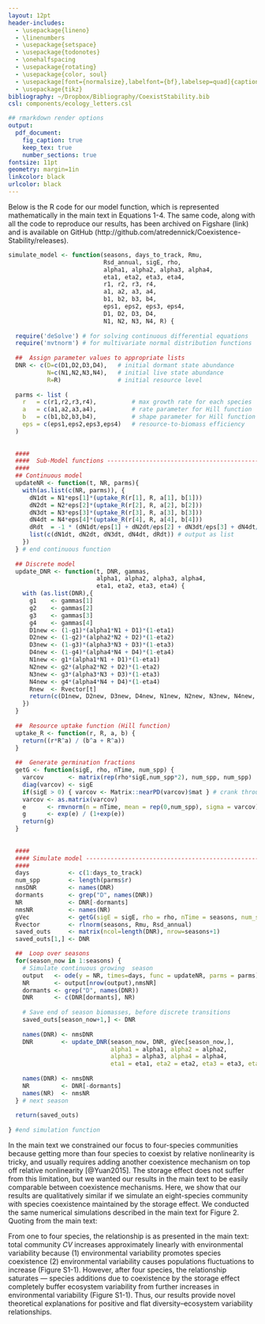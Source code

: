 ```yaml
---
layout: 12pt
header-includes:
  - \usepackage{lineno}
  - \linenumbers
  - \usepackage{setspace}
  - \usepackage{todonotes}
  - \onehalfspacing
  - \usepackage{rotating}
  - \usepackage{color, soul}
  - \usepackage[font={normalsize},labelfont={bf},labelsep=quad]{caption}
  - \usepackage{tikz}
bibliography: ~/Dropbox/Bibliography/CoexistStability.bib
csl: components/ecology_letters.csl

## rmarkdown render options
output:
  pdf_document:
    fig_caption: true
    keep_tex: true
    number_sections: true
fontsize: 11pt
geometry: margin=1in
linkcolor: black
urlcolor: black
---
```


\newcommand{\tikzcircle}[2][red,fill=red]{\tikz[baseline=-0.5ex]\draw[#1,radius=#2] (0,0) circle ;}
\renewcommand\linenumberfont{\normalfont\tiny\sffamily\color{gray}}
\renewcommand\thefigure{S1-\arabic{figure}}  
\renewcommand\thetable{S1-\arabic{table}}  
\renewcommand\thesection{Section SI.\arabic{section}}

\begin{center}
\textbf{\Large{Supporting Information}} \\
A.T. Tredennick, P.B. Adler, \& F.R. Adler, ``The relationship between species richness and...'' \\
\emph{Ecology Letters}
\end{center}

\section{R Code for Consumer-Resource Model}
Below is the R code for our model function, which is represented mathematically in the main text in Equations 1-4.
The same code, along with all the code to reproduce our results, has been archived on Figshare (link) and is available on GitHub (http://github.com/atredennick/Coexistence-Stability/releases).

```r
simulate_model <- function(seasons, days_to_track, Rmu, 
                           Rsd_annual, sigE, rho, 
                           alpha1, alpha2, alpha3, alpha4,
                           eta1, eta2, eta3, eta4,
                           r1, r2, r3, r4,
                           a1, a2, a3, a4,
                           b1, b2, b3, b4,
                           eps1, eps2, eps3, eps4,
                           D1, D2, D3, D4,
                           N1, N2, N3, N4, R) {
  
  require('deSolve') # for solving continuous differential equations
  require('mvtnorm') # for multivariate normal distribution functions
  
  ##  Assign parameter values to appropriate lists
  DNR <- c(D=c(D1,D2,D3,D4),   # initial dormant state abundance
           N=c(N1,N2,N3,N4),   # initial live state abundance
           R=R)                # initial resource level
  
  parms <- list (
    r   = c(r1,r2,r3,r4),          # max growth rate for each species
    a   = c(a1,a2,a3,a4),          # rate parameter for Hill function 
    b   = c(b1,b2,b3,b4),          # shape parameter for Hill function
    eps = c(eps1,eps2,eps3,eps4)   # resource-to-biomass efficiency
  )
  
  
  ####
  ####  Sub-Model functions ----------------------------------------------------
  ####
  ## Continuous model
  updateNR <- function(t, NR, parms){
    with(as.list(c(NR, parms)), {
      dN1dt = N1*eps[1]*(uptake_R(r[1], R, a[1], b[1]))
      dN2dt = N2*eps[2]*(uptake_R(r[2], R, a[2], b[2]))
      dN3dt = N3*eps[3]*(uptake_R(r[3], R, a[3], b[3]))
      dN4dt = N4*eps[4]*(uptake_R(r[4], R, a[4], b[4]))
      dRdt  = -1 * (dN1dt/eps[1] + dN2dt/eps[2] + dN3dt/eps[3] + dN4dt/eps[4])
      list(c(dN1dt, dN2dt, dN3dt, dN4dt, dRdt)) # output as list
    })
  } # end continuous function
  
  ## Discrete model
  update_DNR <- function(t, DNR, gammas,
                         alpha1, alpha2, alpha3, alpha4,
                         eta1, eta2, eta3, eta4) {
    with (as.list(DNR),{
      g1    <- gammas[1]
      g2    <- gammas[2]
      g3    <- gammas[3]
      g4    <- gammas[4]
      D1new <- (1-g1)*(alpha1*N1 + D1)*(1-eta1)
      D2new <- (1-g2)*(alpha2*N2 + D2)*(1-eta2)
      D3new <- (1-g3)*(alpha3*N3 + D3)*(1-eta3)
      D4new <- (1-g4)*(alpha4*N4 + D4)*(1-eta4)
      N1new <- g1*(alpha1*N1 + D1)*(1-eta1)
      N2new <- g2*(alpha2*N2 + D2)*(1-eta2)
      N3new <- g3*(alpha3*N3 + D3)*(1-eta3)
      N4new <- g4*(alpha4*N4 + D4)*(1-eta4)
      Rnew  <- Rvector[t]
      return(c(D1new, D2new, D3new, D4new, N1new, N2new, N3new, N4new, Rnew))
    })
  }
  
  ##  Resource uptake function (Hill function)
  uptake_R <- function(r, R, a, b) {
    return((r*R^a) / (b^a + R^a))
  }
  
  ##  Generate germination fractions
  getG <- function(sigE, rho, nTime, num_spp) {
    varcov       <- matrix(rep(rho*sigE,num_spp*2), num_spp, num_spp)
    diag(varcov) <- sigE
    if(sigE > 0) { varcov <- Matrix::nearPD(varcov)$mat } # crank through nearPD to fix rounding errors 
    varcov <- as.matrix(varcov)
    e      <- rmvnorm(n = nTime, mean = rep(0,num_spp), sigma = varcov)
    g      <- exp(e) / (1+exp(e))
    return(g)
  }
  
  
  ####
  #### Simulate model -----------------------------------------------------
  ####
  days           <- c(1:days_to_track)
  num_spp        <- length(parms$r)
  nmsDNR         <- names(DNR)
  dormants       <- grep("D", names(DNR))
  NR             <- DNR[-dormants] 
  nmsNR          <- names(NR)
  gVec           <- getG(sigE = sigE, rho = rho, nTime = seasons, num_spp = num_spp)
  Rvector        <- rlnorm(seasons, Rmu, Rsd_annual)
  saved_outs     <- matrix(ncol=length(DNR), nrow=seasons+1)
  saved_outs[1,] <- DNR 

  ##  Loop over seasons
  for(season_now in 1:seasons) {
    # Simulate continuous growing  season
    output   <- ode(y = NR, times=days, func = updateNR, parms = parms)
    NR       <- output[nrow(output),nmsNR]
    dormants <- grep("D", names(DNR)) 
    DNR      <- c(DNR[dormants], NR)
    
    # Save end of season biomasses, before discrete transitions
    saved_outs[season_now+1,] <- DNR
    
    names(DNR) <- nmsDNR
    DNR        <- update_DNR(season_now, DNR, gVec[season_now,],
                             alpha1 = alpha1, alpha2 = alpha2, 
                             alpha3 = alpha3, alpha4 = alpha4,
                             eta1 = eta1, eta2 = eta2, eta3 = eta3, eta4 = eta4)
    
    names(DNR) <- nmsDNR
    NR         <- DNR[-dormants]  
    names(NR)  <- nmsNR
  } # next season
  
  return(saved_outs)
  
} #end simulation function
```


\section{Exploring Parameter Space}


\section{Eight-Species Storage Effect Model}
In the main text we constrained our focus to four-species communities because getting more than four species to coexist by relative nonlinearity is tricky, and usually requires adding another coexistence mechanism on top off relative nonlinearity [@Yuan2015].
The storage effect does not suffer from this limitation, but we wanted our results in the main text to be easily comparable between coexistence mechanisms.
Here, we show that our results are qualitatively similar if we simulate an eight-species community with species coexistence maintained by the storage effect.
We conducted the same numerical simulations described in the main text for Figure 2.
Quoting from the main text:

\begin{quote}
\emph{First, we allowed the variance of the environment to determine how many species can coexist, akin to a community assembly experiment with a species pool of four species.
To do this, we simulated communities with all species initially present across a gradient of annual resource variability (for relative nonlinearity) or environmental cue variability (for the storage effect).
Second, we chose parameter values that allowed coexistence of all four species and then performed species removals, akin to a biodiversity--ecosystem function experiment.
The two simulation experiments correspond to (i) sampling ecosystem function across a natural gradient of species richness and (ii) sampling ecosystem function across diversity treatments within a site.}
\end{quote}

From one to four species, the relationship is as presented in the main text: total community *CV* increases approximately linearly with environmental variability because (1) environmental variability promotes species coexistence \emph{and} (2) environmental variability causes populations fluctuations to increase (Figure S1-1).
However, after four species, the relationship saturates --- species additions due to coexistence by the storage effect completely buffer ecosystem variability from further increases in environmental variability (Figure S1-1).
Thus, our results provide novel theoretical explanations for positive and flat diversity--ecosystem variability relationships.

\begin{figure}[!ht]
  \centering
      \includegraphics[width=4in]{./components/regional_diversity_stability_storage_effect_8species.png}
  \caption{A storage effect result.}
\end{figure}

\newpage{}

\section{Additional Figures}

\begin{figure}[!ht]
  \centering
      \includegraphics[width=3in]{./components/fourspp_Ruptake_relnonlin.png}
  \caption{Resource uptake curves for each species (represented by different colors) as used in relative nonlinearity simulations. The equation for resource uptake is: $f_{i}(R) = r_{i}R^{a_{i}} / (b_{i}^{a_{i}}+R^{a_{i}})$. Parameter values are as follows. Species 1: \emph{r} = 0.2, \emph{a} = 2, \emph{b} = 2.5; Species 2: \emph{r} = 1, \emph{a} = 5, \emph{b} = 20; Species 3: \emph{r} = 2, \emph{a} = 10, \emph{b} = 30; Species 4: \emph{r} = 5, \emph{a} = 25, \emph{b} = 45.}
\end{figure}

\newpage{}


\begin{figure}[!ht]
  \centering
      \includegraphics[width=4in]{./components/SI_invasion_factorials.png}
  \caption{Variability of community biomass and invasion growth rates of the inferior competitor in a two-species community under different parameter combinations. Points are mean values from 5,000 growing seasons and lines are linear fits to show trends. In \textbf{Storage Effect} plots (a,b), resource supply is held constant between growing seasons. Resource supply varies each year in \textbf{Relative Nonlinearity} simulations (c,d), while the environmental cue variance is set to 0.}
\end{figure}

\newpage{}

\begin{figure}[!ht]
  \centering
      \includegraphics[width=5in]{./components/storage_effect_div+envar_varycomp_loglog_slopes.png}
  \caption{Slopes of linear fits for the relationship between log(\emph{CV}) and log($\sigma_E$) at different levels of realized species richness from storage effect simulations. The slopes come from linear models fit to log-transformed versions of Figure 3 in the main text. For these simulations, ``symmetric competion'' (\tikzcircle{1.5pt}) refers to similar live-to-dormant biomass allocation fractions ($\boldsymbol{\alpha} = [0.5, 0.495, 0.49, 0.485]$ for the four species), and ``asymmetric competition'' (\tikzcircle[fill=blue]{1.5pt}) refers to more dissimilar live-to-dormant biomass allocation fractions ($\boldsymbol{\alpha} = [0.5, 0.49, 0.48, 0.47]$ for the four species).}
\end{figure}

\newpage{}

\begin{figure}[!ht]
  \centering
      \includegraphics[width=5in]{./components/relative_nonlinearity_div+envar_loglog_slopes.png}
  \caption{Slopes of linear fits for the relationship between log(\emph{CV}) and log($\sigma_R$) at different levels of realized species richness from relative nonlinearity simulations. The slopes come from linear models fit to log-transformed versions of Figure 4 in the main text.}
\end{figure}

